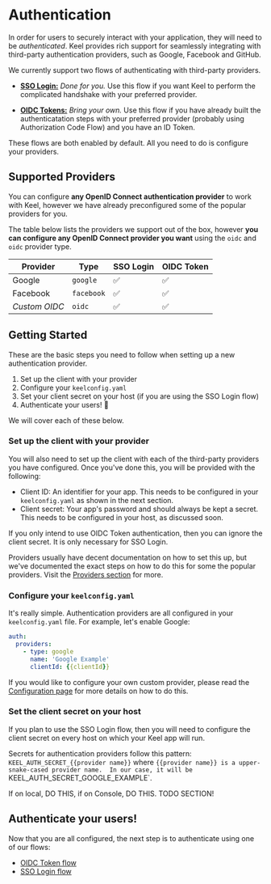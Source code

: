 # Authentication

In order for users to securely interact with your application, they will need to be _authenticated_.  Keel provides rich support for seamlessly integrating with third-party authentication providers, such as Google, Facebook and GitHub.  

We currently support two flows of authenticating with third-party providers.

 - [**SSO Login:**](/authentication/flows/sso-login) *Done for you.* Use this flow if you want Keel to perform the complicated handshake with your preferred provider. 

 - [**OIDC Tokens:**](/authentication/flows/oidc-token) *Bring your own.*  Use this flow if you have already built the authenticatation steps with your preferred provider (probably using Authorization Code Flow) and you have an ID Token.

These flows are both enabled by default. All you need to do is configure your providers. 

## Supported Providers

You can configure **any OpenID Connect authentication provider** to work with Keel, however we have already preconfigured some of the popular providers for you.  

The table below lists the providers we support out of the box, however **you can configure any OpenID Connect provider you want** using the `oidc` and `oidc` provider type.

| Provider        | Type       | SSO Login | OIDC Token | 
|-----------------|------------|----------|------------|
| Google          | `google`   | ✅        | ✅          | 
| Facebook        | `facebook` | ✅        | ✅          |
| _Custom OIDC_   | `oidc`     | ✅        | ✅          | 

## Getting Started

These are the basic steps you need to follow when setting up a new authentication provider.  

 1. Set up the client with your provider
 2. Configure your `keelconfig.yaml`
 3. Set your client secret on your host (if you are using the SSO Login flow)
 4. Authenticate your users! 🚀

We will cover each of these below.

### Set up the client with your provider

You will also need to set up the client with each of the third-party providers you have configured.  Once you've done this, you will be provided with the following:
 - Client ID:  An identifier for your app.  This needs to be configured in your `keelconfig.yaml` as shown in the next section.
 - Client secret:  Your app's password and should always be kept a secret.  This needs to be configured in your host, as discussed soon.


<Callout type="info">
  If you only intend to use OIDC Token authentication, then you can ignore the client secret. It is only necessary for SSO Login. 
</Callout>

Providers usually have decent documentation on how to set this up, but we've documented the exact steps on how to do this for some the popular providers.  Visit the [Providers section](/authentication/providers) for more.

### Configure your `keelconfig.yaml`

It's really simple. Authentication providers are all configured in your `keelconfig.yaml` file.  For example, let's enable Google:

```yaml filename="keelconfig.yaml"
auth:
  providers:
    - type: google
      name: 'Google Example'
      clientId: {{clientId}}
```

If you would like to configure your own custom provider, please read the [Configuration page](/authentication/configuration) for more details on how to do this.


### Set the client secret on your host

If you plan to use the SSO Login flow, then you will need to configure the client secret on every host on which your Keel app will run.  

Secrets for authentication providers follow this pattern: `KEEL_AUTH_SECRET_{{provider name}}` where `{{provider name}} is a upper-snake-cased provider name.  In our case, it will be `KEEL_AUTH_SECRET_GOOGLE_EXAMPLE`.

If on local, DO THIS, if on Console, DO THIS.  TODO SECTION!

## Authenticate your users!

Now that you are all configured, the next step is to authenticate using one of our flows:

 * [OIDC Token flow](/authentication/flows/oidc-token)
 * [SSO Login flow](/authentication/flows/sso-login)

